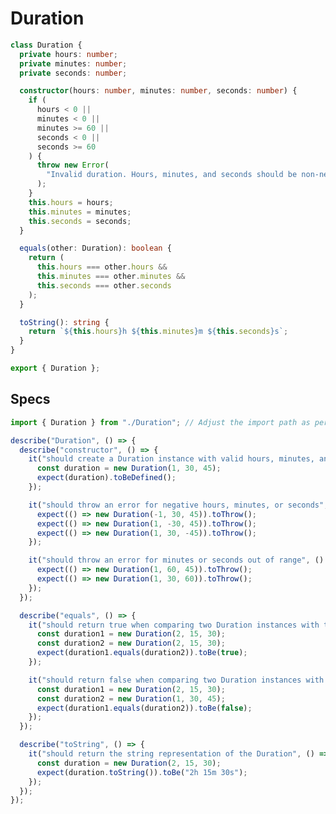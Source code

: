 # Duration

```ts copy
class Duration {
  private hours: number;
  private minutes: number;
  private seconds: number;

  constructor(hours: number, minutes: number, seconds: number) {
    if (
      hours < 0 ||
      minutes < 0 ||
      minutes >= 60 ||
      seconds < 0 ||
      seconds >= 60
    ) {
      throw new Error(
        "Invalid duration. Hours, minutes, and seconds should be non-negative and within their respective ranges."
      );
    }
    this.hours = hours;
    this.minutes = minutes;
    this.seconds = seconds;
  }

  equals(other: Duration): boolean {
    return (
      this.hours === other.hours &&
      this.minutes === other.minutes &&
      this.seconds === other.seconds
    );
  }

  toString(): string {
    return `${this.hours}h ${this.minutes}m ${this.seconds}s`;
  }
}

export { Duration };
```

## Specs

```ts copy
import { Duration } from "./Duration"; // Adjust the import path as per your project structure

describe("Duration", () => {
  describe("constructor", () => {
    it("should create a Duration instance with valid hours, minutes, and seconds", () => {
      const duration = new Duration(1, 30, 45);
      expect(duration).toBeDefined();
    });

    it("should throw an error for negative hours, minutes, or seconds", () => {
      expect(() => new Duration(-1, 30, 45)).toThrow();
      expect(() => new Duration(1, -30, 45)).toThrow();
      expect(() => new Duration(1, 30, -45)).toThrow();
    });

    it("should throw an error for minutes or seconds out of range", () => {
      expect(() => new Duration(1, 60, 45)).toThrow();
      expect(() => new Duration(1, 30, 60)).toThrow();
    });
  });

  describe("equals", () => {
    it("should return true when comparing two Duration instances with the same hours, minutes, and seconds", () => {
      const duration1 = new Duration(2, 15, 30);
      const duration2 = new Duration(2, 15, 30);
      expect(duration1.equals(duration2)).toBe(true);
    });

    it("should return false when comparing two Duration instances with different hours, minutes, or seconds", () => {
      const duration1 = new Duration(2, 15, 30);
      const duration2 = new Duration(1, 30, 45);
      expect(duration1.equals(duration2)).toBe(false);
    });
  });

  describe("toString", () => {
    it("should return the string representation of the Duration", () => {
      const duration = new Duration(2, 15, 30);
      expect(duration.toString()).toBe("2h 15m 30s");
    });
  });
});
```
